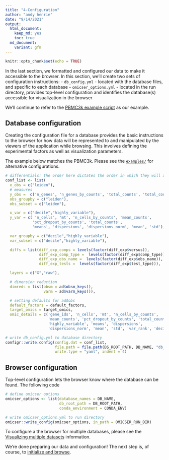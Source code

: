 ```yaml
---
title: "4-Configuration"
author: "andy henrie"
date: "9/14/2021"
output:
  html_document: 
    keep_md: yes
    toc: true
  md_document:
    variant: gfm
---
```


```r
knitr::opts_chunk$set(echo = TRUE)
```

In the last section, we formatted and configured our data to make it accessible to the browser.
In this section, we'll create two sets of configuration instructions:
- `db_config.yml` - located with the database files, and specific to each database
- `omicser_options.yml` - located in the run directory, provides top-level configuration and identifies the database(s) accessible for visualization in the browser

We'll continue to refer to the [PBMC3k example script](https://github.com/ndcn/omicser/blob/main/examples/browse_pbmc3k.R)
as our example.

## Database configuration

Creating the configuration file for a database provides the basic instructions 
to the browser for how data will be represented to and manipulated 
by the viewers of the application while browsing.
This involves defining the experimental factors as well as visualization parameters.

The example below matches the PBMC3k.
Please see the [`examples/`](https://github.com/ndcn/omicser/tree/main/examples) for alternative configurations.

``` r
# differentials: the order here dictates the order in which they will appear in the browser
conf_list <- list(
  x_obs = c("leiden"),
  # measures
  y_obs =  c('n_genes', 'n_genes_by_counts', 'total_counts', 'total_counts_mt', 'pct_counts_mt'),
  obs_groupby = c("leiden"),
  obs_subset = c("leiden"),

  x_var = c("decile","highly_variable"),
  y_var = c( 'n_cells', 'mt', 'n_cells_by_counts', 'mean_counts',
            'pct_dropout_by_counts', 'total_counts',
            'means', 'dispersions', 'dispersions_norm', 'mean', 'std'),

  var_groupby = c("decile","highly_variable"),
  var_subset = c("decile","highly_variable"),

  diffs = list(diff_exp_comps = levels(factor(diff_exp$versus)),
               diff_exp_comp_type =  levels(factor(diff_exp$comp_type)), #i don't think we need this
               diff_exp_obs_name =  levels(factor(diff_exp$obs_name)),
               diff_exp_tests =  levels(factor(diff_exp$test_type))),

  layers = c("X","raw"),

  # dimension reduction
  dimreds = list(obsm = ad$obsm_keys(),
                 varm = ad$varm_keys()),

  # setting defaults for ad$obs 
  default_factors = default_factors,
  target_omics = target_omics,
  omic_details = c('gene_ids', 'n_cells', 'mt', 'n_cells_by_counts',
                   'mean_counts', 'pct_dropout_by_counts', 'total_counts',
                   'highly_variable', 'means', 'dispersions',
                   'dispersions_norm', 'mean', 'std', 'var_rank', 'decile')))

# write db_config.yml to database directory
configr::write.config(config.dat = conf_list, 
                      file.path = file.path(DS_ROOT_PATH, DB_NAME, "db_config.yml"),
                      write.type = "yaml", indent = 4)
```

## Browser configuration

Top-level configuration lets the browser know where the database can be found.
The following code 

```r
# define omicser options
omicser_options <- list(database_names = DB_NAME,
                        db_root_path = DB_ROOT_PATH,
                        conda_environment = CONDA_ENV)

# write omicser_options.yml to run directory
omicser::write_config(omicser_options, in_path = OMICSER_RUN_DIR)
```

To configure a the browser for multiple databases,
please see the [Visualizing multiple datasets](multiple_databases.md) information.

We're done preparing our data and configuration!
The next step is, of course, to [initialize and browse](05-browsing.md).
